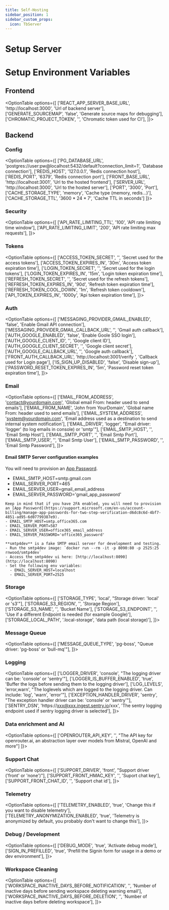 ```yaml
---
title: Self-Hosting
sidebar_position: 1
sidebar_custom_props:
  icon: TbServer
---
```






# Setup Server

<DocCardList/>

# Setup Environment Variables

## Frontend

<OptionTable options={[
    ['REACT_APP_SERVER_BASE_URL', 'http://localhost:3000', 'Url of backend server'],
    ['GENERATE_SOURCEMAP', 'false', 'Generate source maps for debugging'],
    ['CHROMATIC_PROJECT_TOKEN', '', 'Chromatic token used for CI'],
    ]}></OptionTable>


## Backend

### Config

<OptionTable options={[
    ['PG_DATABASE_URL', 'postgres://user:pw@localhost:5432/default?connection_limit=1', 'Database connection'],
    ['REDIS_HOST', '127.0.0.1', 'Redis connection host'],
    ['REDIS_PORT', '6379', 'Redis connection port'],
    ['FRONT_BASE_URL', 'http://localhost:3001', 'Url to the hosted frontend'],
    ['SERVER_URL', 'http://localhost:3000', 'Url to the hosted server'],
    ['PORT', '3000', 'Port'],
    ['CACHE_STORAGE_TYPE', 'memory', 'Cache type (memory, redis...)'],
    ['CACHE_STORAGE_TTL', '3600 * 24 * 7', 'Cache TTL in seconds']
    ]}></OptionTable>

### Security

<OptionTable options={[
    ['API_RATE_LIMITING_TTL', '100', 'API rate limiting time window'],
    ['API_RATE_LIMITING_LIMIT', '200', 'API rate limiting max requests'],
    ]}></OptionTable>

### Tokens

<OptionTable options={[
    ['ACCESS_TOKEN_SECRET', '<random>', 'Secret used for the access tokens'],
    ['ACCESS_TOKEN_EXPIRES_IN', '30m', 'Access token expiration time'],
    ['LOGIN_TOKEN_SECRET', '<random>', 'Secret used for the login tokens'],
    ['LOGIN_TOKEN_EXPIRES_IN', '15m', 'Login token expiration time'],
    ['REFRESH_TOKEN_SECRET', '<random>', 'Secret used for the refresh tokens'],
    ['REFRESH_TOKEN_EXPIRES_IN', '90d', 'Refresh token expiration time'],
    ['REFRESH_TOKEN_COOL_DOWN', '1m', 'Refresh token cooldown'],
    ['API_TOKEN_EXPIRES_IN', '1000y', 'Api token expiration time'],
    ]}></OptionTable>

### Auth

<OptionTable options={[
    ['MESSAGING_PROVIDER_GMAIL_ENABLED', 'false', 'Enable Gmail API connection'],
    ['MESSAGING_PROVIDER_GMAIL_CALLBACK_URL', '', 'Gmail auth callback'],
    ['AUTH_GOOGLE_ENABLED', 'false', 'Enable Goole SSO login'],
    ['AUTH_GOOGLE_CLIENT_ID', '', 'Google client ID'],
    ['AUTH_GOOGLE_CLIENT_SECRET', '', 'Google client secret'],
    ['AUTH_GOOGLE_CALLBACK_URL', '', 'Google auth callback'],
    ['FRONT_AUTH_CALLBACK_URL', 'http://localhost:3001/verify ', 'Callback used for Login page'],
    ['IS_SIGN_UP_DISABLED', 'false', 'Disable sign-up'],
    ['PASSWORD_RESET_TOKEN_EXPIRES_IN', '5m', 'Password reset token expiration time'],
    ]}></OptionTable>

### Email

<OptionTable options={[
    ['EMAIL_FROM_ADDRESS', 'contact@yourdomain.com', 'Global email From: header used to send emails'],
    ['EMAIL_FROM_NAME', 'John from YourDomain', 'Global name From: header used to send emails'],
    ['EMAIL_SYSTEM_ADDRESS', 'system@yourdomain.com', 'Email address used as a destination to send internal system notification'],
    ['EMAIL_DRIVER', 'logger', "Email driver: 'logger' (to log emails in console) or 'smtp'"],
    ['EMAIL_SMTP_HOST', '', 'Email Smtp Host'],
    ['EMAIL_SMTP_PORT', '', 'Email Smtp Port'],
    ['EMAIL_SMTP_USER', '', 'Email Smtp User'],
    ['EMAIL_SMTP_PASSWORD', '', 'Email Smtp Password'],
  ]}></OptionTable>

#### Email SMTP Server configuration examples

<Tabs>

  <TabItem value="Gmail" label="Gmail" default>

  You will need to provision an [App Password](https://support.google.com/accounts/answer/185833).
  - EMAIL_SMTP_HOST=smtp.gmail.com
  - EMAIL_SERVER_PORT=465
  - EMAIL_SERVER_USER=gmail_email_address
  - EMAIL_SERVER_PASSWORD='gmail_app_password'

  </TabItem>

  <TabItem value="Office365" label="Office365">

    Keep in mind that if you have 2FA enabled, you will need to provision an [App Password](https://support.microsoft.com/en-us/account-billing/manage-app-passwords-for-two-step-verification-d6dc8c6d-4bf7-4851-ad95-6d07799387e9).
    - EMAIL_SMTP_HOST=smtp.office365.com
    - EMAIL_SERVER_PORT=587
    - EMAIL_SERVER_USER=office365_email_address
    - EMAIL_SERVER_PASSWORD='office365_password'

  </TabItem>

  <TabItem value="Smtp4dev" label="Smtp4dev">

    **smtp4dev** is a fake SMTP email server for development and testing.
    - Run the smtp4dev image: `docker run --rm -it -p 8090:80 -p 2525:25 rnwood/smtp4dev`
    - Access the smtp4dev ui here: [http://localhost:8090](http://localhost:8090)
    - Set the following env variables:
      - EMAIL_SERVER_HOST=localhost
      - EMAIL_SERVER_PORT=2525

  </TabItem>

</Tabs>

### Storage

<OptionTable options={[
    ['STORAGE_TYPE', 'local', "Storage driver: 'local' or 's3'"],
    ['STORAGE_S3_REGION', '', 'Storage Region'],
    ['STORAGE_S3_NAME', '', 'Bucket Name'],
    ['STORAGE_S3_ENDPOINT', '', 'Use if a different Endpoint is needed (for example Google)'],
    ['STORAGE_LOCAL_PATH', '.local-storage', 'data path (local storage)'],
    ]}></OptionTable>

### Message Queue

<OptionTable options={[
    ['MESSAGE_QUEUE_TYPE', 'pg-boss', "Queue driver: 'pg-boss' or 'bull-mq'"],
    ]}></OptionTable>

### Logging

<OptionTable options={[
    ['LOGGER_DRIVER', 'console', "The logging driver can be: 'console' or 'sentry'"],
    ['LOGGER_IS_BUFFER_ENABLED', 'true', 'Buffer the logs before sending them to the logging driver'],
    ['LOG_LEVELS', 'error,warn', "The loglevels which are logged to the logging driver. Can include: 'log', 'warn', 'error'"],
    ['EXCEPTION_HANDLER_DRIVER', 'sentry', "The exception handler driver can be: 'console' or 'sentry'"],
    ['SENTRY_DSN', 'https://xxx@xxx.ingest.sentry.io/xxx', 'The sentry logging endpoint used if sentry logging driver is selected'],
    ]}></OptionTable>


### Data enrichment and AI

<OptionTable options={[
    ['OPENROUTER_API_KEY', '', "The API key for openrouter.ai, an abstraction layer over models from Mistral, OpenAI and more"]
    ]}></OptionTable>


### Support Chat

<OptionTable options={[
    ['SUPPORT_DRIVER', 'front', "Support driver ('front' or 'none')"],
    ['SUPPORT_FRONT_HMAC_KEY', '<secret>', 'Suport chat key'],
    ['SUPPORT_FRONT_CHAT_ID', '<id>', 'Support chat id'],
    ]}></OptionTable>

### Telemetry

<OptionTable options={[
    ['TELEMETRY_ENABLED', 'true', 'Change this if you want to disable telemetry'],
    ['TELEMETRY_ANONYMIZATION_ENABLED', 'true', 'Telemetry is anonymized by default, you probably don\'t want to change this'],
    ]}></OptionTable>

### Debug / Development

<OptionTable options={[
    ['DEBUG_MODE', 'true', 'Activate debug mode'],
    ['SIGN_IN_PREFILLED', 'true', 'Prefill the Signin form for usage in a demo or dev environment'],
    ]}></OptionTable>

### Workspace Cleaning

<OptionTable options={[
  ['WORKSPACE_INACTIVE_DAYS_BEFORE_NOTIFICATION', '', 'Number of inactive days before sending workspace deleting warning email'],
  ['WORKSPACE_INACTIVE_DAYS_BEFORE_DELETION', '', 'Number of inactive days before deleting workspace'],
  ]}></OptionTable>
